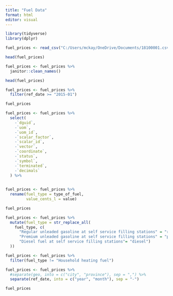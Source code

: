 ```yaml
---
title: "Fuel Data"
format: html
editor: visual
---
```


```r
library(tidyverse)
library(dplyr)

fuel_prices <- read_csv("C:/Users/mckay/OneDrive/Documents/18100001.csv")
```
```r
head(fuel_prices)
```

```r
fuel_prices <- fuel_prices %>% 
  janitor::clean_names()

head(fuel_prices)
```

```r
fuel_prices <- fuel_prices %>% 
  filter(ref_date >= "2015-01")

fuel_prices
```

```r
fuel_prices <- fuel_prices %>% 
  select(
    -`dguid`,
    -`uom`,
    -`uom_id`,
    -`scalar_factor`,
    -`scalar_id`,
    -`vector`,
    -`coordinate`,
    -`status`,
    -`symbol`,
    -`terminated`,
    -`decimals`
  ) %>% 

  
fuel_prices <- fuel_prices %>% 
  rename(fuel_type = type_of_fuel,
         value_cents_l = value)

fuel_prices
```

```r
fuel_prices <- fuel_prices %>% 
  mutate(fuel_type = str_replace_all(
    fuel_type, c(
      "Regular unleaded gasoline at self service filling stations" = "regular",
      "Premium unleaded gasoline at self service filling stations" = "premium",
      "Diesel fuel at self service filling stations"= "diesel")
  ))

fuel_prices <- fuel_prices %>% 
  filter(fuel_type != "Household heating fuel")

fuel_prices <- fuel_prices %>% 
  #separate(geo, into = c("city", "province"), sep = ",") %>% 
  separate(ref_date, into = c("year", "month"), sep = "-")

fuel_prices


```